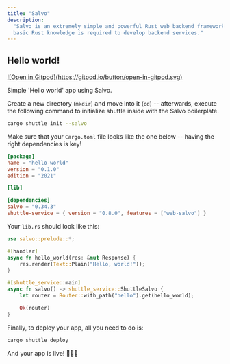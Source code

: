 ```yaml
---
title: "Salvo"
description:
  "Salvo is an extremely simple and powerful Rust web backend framework. Only
  basic Rust knowledge is required to develop backend services."
---
```


## Hello world!

<a href="https://gitpod.io/#https://github.com/shuttle-hq/shuttle-examples/tree/main/salvo/hello-world">
  ![Open in Gitpod](https://gitpod.io/button/open-in-gitpod.svg)
</a>

Simple 'Hello world' app using Salvo.

Create a new directory (`mkdir`) and move into it (`cd`) -- afterwards, execute the following command to initialize shuttle inside with the Salvo boilerplate.

```bash
cargo shuttle init --salvo
```

Make sure that your `Cargo.toml` file looks like the one below -- having the right dependencies is key!

```toml Cargo.toml
[package]
name = "hello-world"
version = "0.1.0"
edition = "2021"

[lib]

[dependencies]
salvo = "0.34.3"
shuttle-service = { version = "0.8.0", features = ["web-salvo"] }
```
Your `lib.rs` should look like this:

```Rust lib.rs
use salvo::prelude::*;

#[handler]
async fn hello_world(res: &mut Response) {
    res.render(Text::Plain("Hello, world!"));
}

#[shuttle_service::main]
async fn salvo() -> shuttle_service::ShuttleSalvo {
    let router = Router::with_path("hello").get(hello_world);

    Ok(router)
}
```

Finally, to deploy your app, all you need to do is:
```bash
cargo shuttle deploy
```

And your app is live! 🎉🎉🎉
